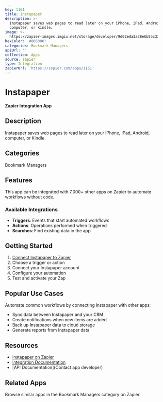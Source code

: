 ```yaml
---
key: 1161
title: Instapaper
description: >-
  Instapaper saves web pages to read later on your iPhone, iPad, Android,
  computer, or Kindle.
image: >-
  https://zapier-images.imgix.net/storage/developer/9d02eda3a38e6b5bc33b5b657c20e364.png?auto=format%2Ccompress&ixlib=python-3.0.0&q=50
hexColor: '#000000'
categories: Bookmark Managers
apiUrl: ''
collection: Apps
source: zapier
type: Integration
zapierUrl: 'https://zapier.com/apps/1161'
---
```

# Instapaper

**Zapier Integration App**

## Description

Instapaper saves web pages to read later on your iPhone, iPad, Android, computer, or Kindle.

## Categories

Bookmark Managers

## Features

This app can be integrated with 7,000+ other apps on Zapier to automate workflows without code.

### Available Integrations

- **Triggers**: Events that start automated workflows
- **Actions**: Operations performed when triggered
- **Searches**: Find existing data in the app

## Getting Started

1. [Connect Instapaper to Zapier](https://zapier.com/apps/1161)
2. Choose a trigger or action
3. Connect your Instapaper account
4. Configure your automation
5. Test and activate your Zap

## Popular Use Cases

Automate common workflows by connecting Instapaper with other apps:

- Sync data between Instapaper and your CRM
- Create notifications when new items are added
- Back up Instapaper data to cloud storage
- Generate reports from Instapaper data

## Resources

- [Instapaper on Zapier](https://zapier.com/apps/1161)
- [Integration Documentation](https://zapier.com/apps/1161/integrations)
- [API Documentation](Contact app developer)

## Related Apps

Browse similar apps in the Bookmark Managers category on Zapier.
